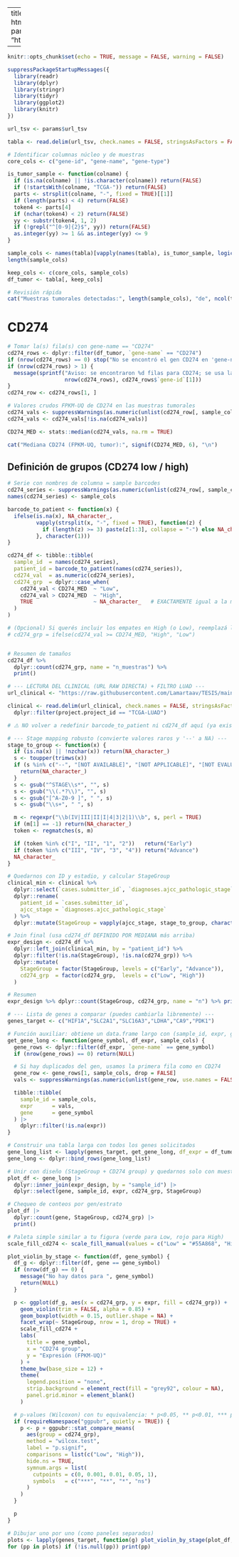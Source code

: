 
---
title: "PDL1 LUAD Plots de Violin - HIF1A, SLC2A1, SLC16A3, LDHA, CA9"
output:
  html_document:
    toc: true
    toc_float: true
    number_sections: true
  pdf_document: default
params:
  url_tsv: "https://raw.githubusercontent.com/Lamartaav/TESIS/refs/heads/main/tejido_tumoral.tsv"

---

```r
knitr::opts_chunk$set(echo = TRUE, message = FALSE, warning = FALSE)
```


```r
suppressPackageStartupMessages({
  library(readr)
  library(dplyr)
  library(stringr)
  library(tidyr)
  library(ggplot2)
  library(knitr)
})
```


```r
url_tsv <- params$url_tsv

tabla <- read.delim(url_tsv, check.names = FALSE, stringsAsFactors = FALSE)

# Identificar columnas núcleo y de muestras
core_cols <- c("gene-id", "gene-name", "gene-type")

is_tumor_sample <- function(colname) {
  if (is.na(colname) || !is.character(colname)) return(FALSE)
  if (!startsWith(colname, "TCGA-")) return(FALSE)
  parts <- strsplit(colname, "-", fixed = TRUE)[[1]]
  if (length(parts) < 4) return(FALSE)
  token4 <- parts[4]
  if (nchar(token4) < 2) return(FALSE)
  yy <- substr(token4, 1, 2)
  if (!grepl("^[0-9]{2}$", yy)) return(FALSE)
  as.integer(yy) >= 1 && as.integer(yy) <= 9
}

sample_cols <- names(tabla)[vapply(names(tabla), is_tumor_sample, logical(1))]
length(sample_cols)
```



```r
keep_cols <- c(core_cols, sample_cols)
df_tumor <- tabla[, keep_cols]

# Revisión rápida
cat("Muestras tumorales detectadas:", length(sample_cols), "de", ncol(tabla) - length(core_cols), "columnas de muestras totales.\n")
```
# CD274
```r
# Tomar la(s) fila(s) con gene-name == "CD274"
cd274_rows <- dplyr::filter(df_tumor, `gene-name` == "CD274")
if (nrow(cd274_rows) == 0) stop("No se encontró el gen CD274 en 'gene-name'.")
if (nrow(cd274_rows) > 1) {
  message(sprintf("Aviso: se encontraron %d filas para CD274; se usa la primera (gene-id=%s).",
                  nrow(cd274_rows), cd274_rows$`gene-id`[1]))
}
cd274_row <- cd274_rows[1, ]

# Valores crudos FPKM-UQ de CD274 en las muestras tumorales
cd274_vals <- suppressWarnings(as.numeric(unlist(cd274_row[, sample_cols], use.names = FALSE)))
cd274_vals <- cd274_vals[!is.na(cd274_vals)]

CD274_MED <- stats::median(cd274_vals, na.rm = TRUE)

cat("Mediana CD274 (FPKM-UQ, tumor):", signif(CD274_MED, 6), "\n")
```

## Definición de grupos (CD274 low / high)


```r
# Serie con nombres de columna = sample barcodes
cd274_series <- suppressWarnings(as.numeric(unlist(cd274_row[, sample_cols], use.names = FALSE)))
names(cd274_series) <- sample_cols

barcode_to_patient <- function(x) {
  ifelse(is.na(x), NA_character_,
         vapply(strsplit(x, "-", fixed = TRUE), function(z) {
           if (length(z) >= 3) paste(z[1:3], collapse = "-") else NA_character_
         }, character(1)))
}

cd274_df <- tibble::tibble(
  sample_id  = names(cd274_series),
  patient_id = barcode_to_patient(names(cd274_series)),
  cd274_val  = as.numeric(cd274_series),
  cd274_grp  = dplyr::case_when(
    cd274_val < CD274_MED  ~ "Low",
    cd274_val > CD274_MED  ~ "High",
    TRUE                   ~ NA_character_   # EXACTAMENTE igual a la mediana => sin grupo
  )
)

# (Opcional) Si querés incluir los empates en High (o Low), reemplazá la línea anterior por:
# cd274_grp = ifelse(cd274_val >= CD274_MED, "High", "Low")


# Resumen de tamaños
cd274_df %>%
  dplyr::count(cd274_grp, name = "n_muestras") %>%
  print()
```


```r
# --- LECTURA DEL CLINICAL (URL RAW DIRECTA) + FILTRO LUAD ---
url_clinical <- "https://raw.githubusercontent.com/Lamartaav/TESIS/main/clinical_unido.tsv"

clinical <- read.delim(url_clinical, check.names = FALSE, stringsAsFactors = FALSE) %>%
  dplyr::filter(project.project_id == "TCGA-LUAD")

# ⚠️ NO volver a redefinir barcode_to_patient ni cd274_df aquí (ya existen arriba)

# --- Stage mapping robusto (convierte valores raros y '--' a NA) ---
stage_to_group <- function(x) {
  if (is.na(x) || !nzchar(x)) return(NA_character_)
  s <- toupper(trimws(x))
  if (s %in% c("--", "[NOT AVAILABLE]", "[NOT APPLICABLE]", "[NOT EVALUATED]", "[PENDING]")) {
    return(NA_character_)
  }
  s <- gsub("^STAGE\\s*", "", s)
  s <- gsub("\\(.*?\\)", "", s)
  s <- gsub("[^A-Z0-9 ]", " ", s)
  s <- gsub("\\s+", " ", s)

  m <- regexpr("\\b(IV|III|II|I|4|3|2|1)\\b", s, perl = TRUE)
  if (m[1] == -1) return(NA_character_)
  token <- regmatches(s, m)

  if (token %in% c("I", "II", "1", "2"))   return("Early")
  if (token %in% c("III", "IV", "3", "4")) return("Advance")
  NA_character_
}

# Quedarnos con ID y estadio, y calcular StageGroup
clinical_min <- clinical %>%
  dplyr::select(`cases.submitter_id`, `diagnoses.ajcc_pathologic_stage`) %>%
  dplyr::rename(
    patient_id = `cases.submitter_id`,
    ajcc_stage = `diagnoses.ajcc_pathologic_stage`
  ) %>%
  dplyr::mutate(StageGroup = vapply(ajcc_stage, stage_to_group, character(1)))

# Join final (usa cd274_df DEFINIDO POR MEDIANA más arriba)
expr_design <- cd274_df %>%
  dplyr::left_join(clinical_min, by = "patient_id") %>%
  dplyr::filter(!is.na(StageGroup), !is.na(cd274_grp)) %>%
  dplyr::mutate(
    StageGroup = factor(StageGroup, levels = c("Early", "Advance")),
    cd274_grp  = factor(cd274_grp,  levels = c("Low", "High"))
  )

# Resumen
expr_design %>% dplyr::count(StageGroup, cd274_grp, name = "n") %>% print()

```


```r

# --- Lista de genes a comparar (puedes cambiarla libremente) ---
genes_target <- c("HIF1A","SLC2A1","SLC16A3","LDHA","CA9","PDK1")

# Función auxiliar: obtiene un data.frame largo con (sample_id, expr, gene)
get_gene_long <- function(gene_symbol, df_expr, sample_cols) {
  gene_rows <- dplyr::filter(df_expr, `gene-name` == gene_symbol)
  if (nrow(gene_rows) == 0) return(NULL)

  # Si hay duplicados del gen, usamos la primera fila como en CD274
  gene_row <- gene_rows[1, sample_cols, drop = FALSE]
  vals <- suppressWarnings(as.numeric(unlist(gene_row, use.names = FALSE)))

  tibble::tibble(
    sample_id = sample_cols,
    expr      = vals,
    gene      = gene_symbol
  ) |>
    dplyr::filter(!is.na(expr))
}

# Construir una tabla larga con todos los genes solicitados
gene_long_list <- lapply(genes_target, get_gene_long, df_expr = df_tumor, sample_cols = sample_cols)
gene_long <- dplyr::bind_rows(gene_long_list)

# Unir con diseño (StageGroup + CD274 group) y quedarnos solo con muestras con Stage & CD274 definidos
plot_df <- gene_long |>
  dplyr::inner_join(expr_design, by = "sample_id") |>
  dplyr::select(gene, sample_id, expr, cd274_grp, StageGroup)

# Chequeo de conteos por gen/estrato
plot_df |>
  dplyr::count(gene, StageGroup, cd274_grp) |>
  print()
```


```r
# Paleta simple similar a tu figura (verde para Low, rojo para High)
scale_fill_cd274 <- scale_fill_manual(values = c("Low" = "#55A868", "High" = "#C44E52"))

plot_violin_by_stage <- function(df, gene_symbol) {
  df_g <- dplyr::filter(df, gene == gene_symbol)
  if (nrow(df_g) == 0) {
    message("No hay datos para ", gene_symbol)
    return(NULL)
  }

  p <- ggplot(df_g, aes(x = cd274_grp, y = expr, fill = cd274_grp)) +
    geom_violin(trim = FALSE, alpha = 0.85) +
    geom_boxplot(width = 0.15, outlier.shape = NA) +
    facet_wrap(~ StageGroup, nrow = 1, drop = TRUE) +
    scale_fill_cd274 +
    labs(
      title = gene_symbol,
      x = "CD274 group",
      y = "Expresión (FPKM-UQ)"
    ) +
    theme_bw(base_size = 12) +
    theme(
      legend.position = "none",
      strip.background = element_rect(fill = "grey92", colour = NA),
      panel.grid.minor = element_blank()
    )

  # p-values (Wilcoxon) con tu equivalencia: * p<0.05, ** p<0.01, *** p<0.001
  if (requireNamespace("ggpubr", quietly = TRUE)) {
    p <- p + ggpubr::stat_compare_means(
      aes(group = cd274_grp),
      method = "wilcox.test",
      label = "p.signif",
      comparisons = list(c("Low", "High")),
      hide.ns = TRUE,
      symnum.args = list(
        cutpoints = c(0, 0.001, 0.01, 0.05, 1),
        symbols   = c("***", "**", "*", "ns")
      )
    )
  }

  p
}

# Dibujar uno por uno (como paneles separados)
plots <- lapply(genes_target, function(g) plot_violin_by_stage(plot_df, g))
for (pp in plots) if (!is.null(pp)) print(pp)
```
